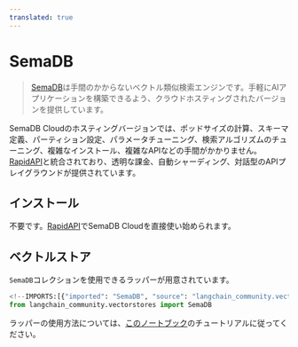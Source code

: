 ```yaml
---
translated: true
---
```


# SemaDB

>[SemaDB](https://semafind.com/)は手間のかからないベクトル類似検索エンジンです。手軽にAIアプリケーションを構築できるよう、クラウドホスティングされたバージョンを提供しています。

SemaDB Cloudのホスティングバージョンでは、ポッドサイズの計算、スキーマ定義、パーティション設定、パラメータチューニング、検索アルゴリズムのチューニング、複雑なインストール、複雑なAPIなどの手間がかかりません。[RapidAPI](https://rapidapi.com/semafind-semadb/api/semadb)と統合されており、透明な課金、自動シャーディング、対話型のAPIプレイグラウンドが提供されています。

## インストール

不要です。[RapidAPI](https://rapidapi.com/semafind-semadb/api/semadb)でSemaDB Cloudを直接使い始められます。

## ベクトルストア

`SemaDB`コレクションを使用できるラッパーが用意されています。

```python
<!--IMPORTS:[{"imported": "SemaDB", "source": "langchain_community.vectorstores", "docs": "https://api.python.langchain.com/en/latest/vectorstores/langchain_community.vectorstores.semadb.SemaDB.html", "title": "SemaDB"}]-->
from langchain_community.vectorstores import SemaDB
```

ラッパーの使用方法については、[このノートブック](/docs/integrations/vectorstores/semadb)のチュートリアルに従ってください。
